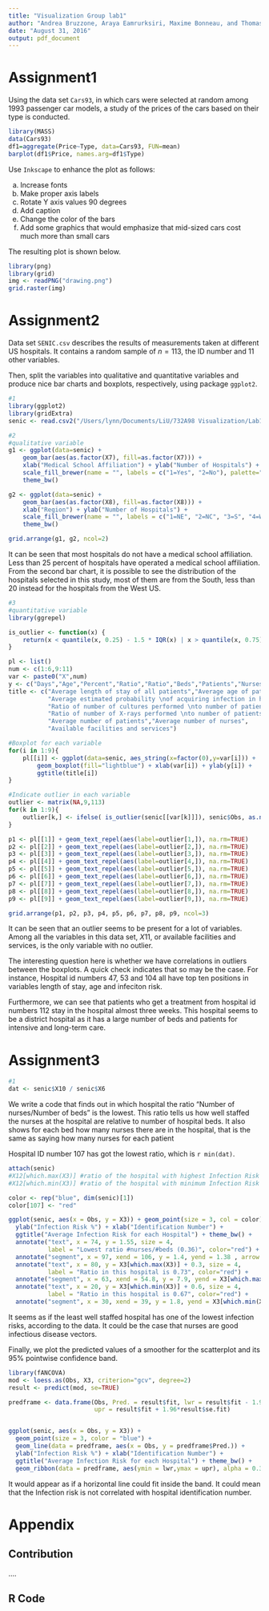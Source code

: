 ```yaml
---
title: "Visualization Group lab1"
author: "Andrea Bruzzone, Araya Eamrurksiri, Maxime Bonneau, and Thomas Zhang"
date: "August 31, 2016"
output: pdf_document
---
```


# Assignment1

Using the data set `Cars93`, in which cars were selected at random among 1993 passenger car models, a study of the prices of the cars based on their type is conducted.

```r
library(MASS)
data(Cars93)
df1=aggregate(Price~Type, data=Cars93, FUN=mean)
barplot(df1$Price, names.arg=df1$Type)
```

Use `Inkscape` to enhance the plot as follows:

a. Increase fonts
b. Make proper axis labels
c. Rotate Y axis values 90 degrees
d. Add caption
e. Change the color of the bars
f. Add some graphics that would emphasize that mid-sized cars cost much more than small cars 

The resulting plot is shown below.

```r
library(png)
library(grid)
img <- readPNG("drawing.png")
grid.raster(img)
```

# Assignment2

Data set `SENIC.csv` describes the results of measurements taken at different US hospitals. It contains a random sample of $n=113$, the ID number and 11 other variables.

Then, split the variables into qualitative and quantitative variables and produce nice bar charts and boxplots, respectively, using package `ggplot2`.

```r
#1
library(ggplot2)
library(gridExtra)
senic <- read.csv2("/Users/lynn/Documents/LiU/732A98 Visualization/Lab1/Senic.csv")

#2
#qualitative variable
g1 <- ggplot(data=senic) + 
    geom_bar(aes(as.factor(X7), fill=as.factor(X7))) + 
    xlab("Medical School Affiliation") + ylab("Number of Hospitals") + 
    scale_fill_brewer(name = "", labels = c("1=Yes", "2=No"), palette="Purples") +
    theme_bw()

g2 <- ggplot(data=senic) + 
    geom_bar(aes(as.factor(X8), fill=as.factor(X8))) + 
    xlab("Region") + ylab("Number of Hospitals") + 
    scale_fill_brewer(name = "", labels = c("1=NE", "2=NC", "3=S", "4=W"), palette="Purples") +
    theme_bw()

grid.arrange(g1, g2, ncol=2)
```

It can be seen that most hospitals do not have a medical school affiliation. Less than 25 percent of hospitals have operated a medical school affiliation. From the second bar chart, it is possible to see the distribution of the hospitals selected in this study, most of them are from the South, less than 20 instead for the hospitals from the West US.

```r
#3
#quantitative variable
library(ggrepel)

is_outlier <- function(x) {
    return(x < quantile(x, 0.25) - 1.5 * IQR(x) | x > quantile(x, 0.75) + 1.5 * IQR(x))
}

pl <- list()
num <- c(1:6,9:11)
var <- paste0("X",num)
y <- c("Days","Age","Percent","Ratio","Ratio","Beds","Patients","Nurses","Percent")
title <- c("Average length of stay of all patients","Average age of patients",
           "Average estimated probability \nof acquiring infection in hospital",
           "Ratio of number of cultures performed \nto number of patients",
           "Ratio of number of X-rays performed \nto number of patients","Average number of beds",
           "Average number of patients","Average number of nurses",
           "Available facilities and services")

#Boxplot for each variable
for(i in 1:9){
    pl[[i]] <- ggplot(data=senic, aes_string(x=factor(0),y=var[i])) + 
        geom_boxplot(fill="lightblue") + xlab(var[i]) + ylab(y[i]) + 
        ggtitle(title[i])
}

#Indicate outlier in each variable
outlier <- matrix(NA,9,113)
for(k in 1:9){
    outlier[k,] <- ifelse( is_outlier(senic[[var[k]]]), senic$Obs, as.numeric(NA) )
}

p1 <- pl[[1]] + geom_text_repel(aes(label=outlier[1,]), na.rm=TRUE)
p2 <- pl[[2]] + geom_text_repel(aes(label=outlier[2,]), na.rm=TRUE)
p3 <- pl[[3]] + geom_text_repel(aes(label=outlier[3,]), na.rm=TRUE)
p4 <- pl[[4]] + geom_text_repel(aes(label=outlier[4,]), na.rm=TRUE)
p5 <- pl[[5]] + geom_text_repel(aes(label=outlier[5,]), na.rm=TRUE)
p6 <- pl[[6]] + geom_text_repel(aes(label=outlier[6,]), na.rm=TRUE)
p7 <- pl[[7]] + geom_text_repel(aes(label=outlier[7,]), na.rm=TRUE)
p8 <- pl[[8]] + geom_text_repel(aes(label=outlier[8,]), na.rm=TRUE)
p9 <- pl[[9]] + geom_text_repel(aes(label=outlier[9,]), na.rm=TRUE)

grid.arrange(p1, p2, p3, p4, p5, p6, p7, p8, p9, ncol=3)

```

It can be seen that an outlier seems to be present for a lot of variables. Among all the variables in this data set, $X11$, or available facilities and services, is the only variable with no outlier.

The interesting question here is whether we have correlations in outliers between the boxplots. A quick check indicates that so may be the case. For instance, Hospital id numbers 47, 53 and 104 all have top ten positions in variables length of stay, age and infeciton risk.

Furthermore, we can see that patients who get a treatment from hospital id numbers 112 stay in the hospital almost three weeks. This hospital seems to be a district hospital as it has a large number of beds and patients for intensive and long-term care.



# Assignment3

```r
#1
dat <- senic$X10 / senic$X6
```

We write a code that finds out in which hospital the ratio “Number of nurses/Number of beds” is the lowest. This ratio tells us how well staffed the nurses at the hospital are relative to number of hospital beds. It also shows for each bed how many nurses there are in the hospital, that is the same as saying how many nurses for each patient

Hospital ID number 107 has got the lowest ratio, which is `r min(dat)`.

```r
attach(senic)
#X12[which.max(X3)] #ratio of the hospital with highest Infection Risk (a little bit more than 1 bed per nurse)
#X12[which.min(X3)] #ratio of the hospital with minimum Infection Risk

color <- rep("blue", dim(senic)[1])
color[107] <- "red"

ggplot(senic, aes(x = Obs, y = X3)) + geom_point(size = 3, col = color) +
  ylab("Infection Risk %") + xlab("Identification Number") +
  ggtitle("Average Infection Risk for each Hospital") + theme_bw() +
  annotate("text", x = 74, y = 1.55, size = 4,
           label = "Lowest ratio #nurses/#beds (0.36)", color="red") + 
  annotate("segment", x = 97, xend = 106, y = 1.4, yend = 1.38 , arrow = arrow(length = unit(.3, "cm"), type = "closed")) +
  annotate("text", x = 80, y = X3[which.max(X3)] + 0.3, size = 4,
           label = "Ratio in this hospital is 0.73", color="red") +
  annotate("segment", x = 63, xend = 54.8, y = 7.9, yend = X3[which.max(X3)], arrow = arrow(length = unit(.3, "cm"), type = "closed")) +
  annotate("text", x = 20, y = X3[which.min(X3)] + 0.6, size = 4,
           label = "Ratio in this hospital is 0.67", color="red") +
  annotate("segment", x = 30, xend = 39, y = 1.8, yend = X3[which.min(X3)], arrow = arrow(length = unit(.3, "cm"), type = "closed"))

```

It seems as if the least well staffed hospital has one of the lowest infection risks, according to the data. It could be the case that nurses are good infectious disease vectors.

Finally, we plot the predicted values of a smoother for the scatterplot and its 95% pointwise confidence band.

```r
library(fANCOVA)
mod <- loess.as(Obs, X3, criterion="gcv", degree=2) 
result <- predict(mod, se=TRUE)

predframe <- data.frame(Obs, Pred. = result$fit, lwr = result$fit - 1.96*result$se.fit, 
                        upr = result$fit + 1.96*result$se.fit)


ggplot(senic, aes(x = Obs, y = X3)) +
  geom_point(size = 3, color = "blue") + 
  geom_line(data = predframe, aes(x = Obs, y = predframe$Pred.)) +
  ylab("Infection Risk %") + xlab("Identification Number") +
  ggtitle("Average Infection Risk for each Hospital") + theme_bw() +
  geom_ribbon(data = predframe, aes(ymin = lwr,ymax = upr), alpha = 0.3)

```

It would appear as if a horizontal line could fit inside the band. It could mean that the Infection risk is not correlated with hospital identification number.

# Appendix

## Contribution
.... 

## R Code
```r
```
